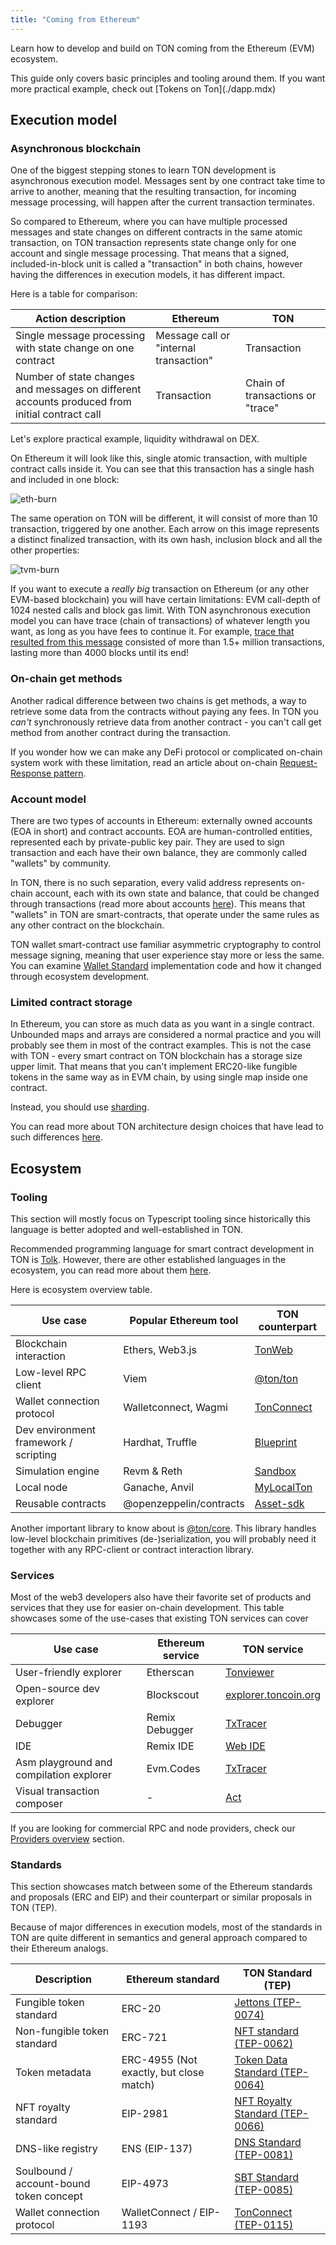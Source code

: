 ```yaml
---
title: "Coming from Ethereum"
---
```



Learn how to develop and build on TON coming from the Ethereum (EVM) ecosystem.

<Aside>
  This guide only covers basic principles and tooling around them. If you want
  more practical example, check out [Tokens on Ton](./dapp.mdx)
</Aside>

## Execution model

### Asynchronous blockchain

One of the biggest stepping stones to learn TON development is asynchronous execution model. Messages sent by one contract take time to arrive to another, meaning that the resulting transaction, for incoming message processing, will happen after the current transaction terminates.

So compared to Ethereum, where you can have multiple processed messages and state changes on different contracts in the same atomic transaction, on TON transaction represents state change only for one account and single message processing. That means that a signed, included-in-block unit is called a "transaction" in both chains, however having the differences in execution models, it has different impact.

Here is a table for comparison:

| Action description                                                                             | Ethereum                               | TON                              |
|------------------------------------------------------------------------------------------------|----------------------------------------|----------------------------------|
| Single message processing with state change on one contract                                    | Message call or "internal transaction" | Transaction                      |
| Number of state changes and messages on different accounts produced from initial contract call | Transaction                            | Chain of transactions or "trace" |

Let's explore practical example, liquidity withdrawal on DEX.

On Ethereum it will look like this, single atomic transaction, with multiple contract calls inside it. You can see that this transaction has a single hash and included in one block:

![eth-burn](../resources/images/from-ethereum/burn-tx-eth.png)

The same operation on TON will be different, it will consist of more than 10 transaction, triggered by one another. Each arrow on this image represents a distinct finalized transaction, with its own hash, inclusion block and all the other properties:

![tvm-burn](../resources/images/from-ethereum/burn-tx-ton.png)

If you want to execute a *really big* transaction on Ethereum (or any other EVM-based blockchain) you will have certain limitations: EVM call-depth of 1024 nested calls and block gas limit. With TON asynchronous execution model you can have trace (chain of transactions) of whatever length you want, as long as you have fees to continue it. For example, [trace that resulted from this message](https://tonviewer.com/transaction/e887503f7dac857be80487e3ed0774db962379d1c153e6df7b9b5313c657ab94) consisted of more than 1.5+ million transactions, lasting more than 4000 blocks until its end!

### On-chain get methods

Another radical difference between two chains is get methods, a way to retrieve some data from the contracts without paying any fees. In TON you *can't* synchronously retrieve data from another contract - you can't call get method from another contract during the transaction. 

If you wonder how we can make any DeFi protocol or complicated on-chain system work with these limitation, read an article about on-chain [Request-Response pattern](./examples.mdx).

### Account model

There are two types of accounts in Ethereum: externally owned accounts (EOA in short) and contract accounts. EOA are human-controlled entities, represented each by private-public key pair. They are used to sign transaction and each have their own balance, they are commonly called "wallets" by community.

In TON, there is no such separation, every valid address represents on-chain account, each with its own state and balance, that could be changed through transactions (read more about accounts [here](../ton/address.mdx)). This means that "wallets" in TON are smart-contracts, that operate under the same rules as any other contract on the blockchain.

TON wallet smart-contract use familiar asymmetric cryptography to control message signing, meaning that user experience stay more or less the same. You can examine [Wallet Standard](../standard/wallets/comparison.mdx) implementation code and how it changed through ecosystem development.

### Limited contract storage

In Ethereum, you can store as much data as you want in a single contract. Unbounded maps and arrays are considered a normal practice and you will probably see them in most of the contract examples. This is not the case with TON - every smart contract on TON blockchain has a storage size upper limit. That means that you can't implement ERC20-like fungible tokens in the same way as in EVM chain, by using single map inside one contract.

Instead, you should use [sharding](./examples.mdx).

You can read more about TON architecture design choices that have lead to such differences [here](../standard/overview.mdx).

## Ecosystem

### Tooling

<Aside>
  This section will mostly focus on Typescript tooling since historically this language is better adopted and well-established in TON. 
</Aside>

Recommended programming language for smart contract development in TON is [Tolk](../language/tolk.mdx). However, there are other established languages in the ecosystem, you can read more about them [here](../language/tact.mdx).

Here is ecosystem overview table.

| Use case                              | Popular Ethereum tool    | TON counterpart                                          |
|---------------------------------------|--------------------------|----------------------------------------------------------|
| Blockchain interaction                | Ethers, Web3.js          | [TonWeb](https://www.npmjs.com/package/tonweb)           |
| Low-level RPC client                  | Viem                     | [\@ton/ton](https://www.npmjs.com/package/@ton/ton)      |
| Wallet connection protocol            | Walletconnect, Wagmi     | [TonConnect](https://github.com/ton-connect)             |
| Dev environment framework / scripting | Hardhat, Truffle          | [Blueprint](https://github.com/ton-org/blueprint)        |
| Simulation engine                     | Revm & Reth              | [Sandbox](https://github.com/ton-org/sandbox)            |
| Local node                            | Ganache, Anvil              | [MyLocalTon](https://github.com/neodix42/MyLocalTon)     |
| Reusable contracts                    | \@openzeppelin/contracts | [Asset-sdk](https://github.com/ton-community/assets-sdk) |

Another important library to know about is [\@ton/core](https://www.npmjs.com/package/@ton/core). This library handles low-level blockchain primitives (de-)serialization, you will probably need it together with any RPC-client or contract interaction library.

### Services

Most of the web3 developers also have their favorite set of products and services that they use for easier on-chain development. This table showcases some of the use-cases that existing TON services can cover

| Use case                                | Ethereum service | TON service                                           |
|-----------------------------------------|------------------|-------------------------------------------------------|
| User-friendly explorer                  | Etherscan        | [Tonviewer](https://tonviewer.com/)                   |
| Open-source dev explorer                | Blockscout       | [explorer.toncoin.org](https://explorer.toncoin.org/) |
| Debugger                                | Remix Debugger   | [TxTracer](https://txtracer.ton.org/)                 |
| IDE                                     | Remix IDE        | [Web IDE](https://ide.ton.org/)                       |
| Asm playground and compilation explorer | Evm.Codes        | [TxTracer](https://txtracer.ton.org/)                 |
| Visual transaction composer             | -                | [Act](https://act.ghwnd.cc/)                          |

If you are looking for commercial RPC and node providers, check our [Providers overview](../ecosystem/rpc/overview.mdx) section.

### Standards

This section showcases match between some of the Ethereum standards and proposals (ERC and EIP) and their counterpart or similar proposals in TON (TEP).

<Aside>
  Because of major differences in execution models, most of the standards in TON are quite different in semantics and general approach compared to their Ethereum analogs.
</Aside>

| Description                             | Ethereum standard                       | TON Standard (TEP)                                                                                                      |
|-----------------------------------------|-----------------------------------------|-------------------------------------------------------------------------------------------------------------------------|
| Fungible token standard                 | ERC-20                                  | [Jettons (TEP-0074)](https://github.com/ton-blockchain/TEPs/blob/master/text/0074-jettons-standard.md)                  |
| Non-fungible token standard             | ERC-721                                 | [NFT standard (TEP-0062)](https://github.com/ton-blockchain/TEPs/blob/master/text/0062-nft-standard.md)                 |
| Token metadata                          | ERC-4955 (Not exactly, but close match) | [Token Data Standard (TEP-0064)](https://github.com/ton-blockchain/TEPs/blob/master/text/0064-token-data-standard.md)   |
| NFT royalty standard                    | EIP-2981                                | [NFT Royalty Standard (TEP-0066)](https://github.com/ton-blockchain/TEPs/blob/master/text/0066-nft-royalty-standard.md) |
| DNS-like registry                       | ENS (EIP-137)                           | [DNS Standard (TEP-0081)](https://github.com/ton-blockchain/TEPs/blob/master/text/0081-dns-standard.md)                 |
| Soulbound / account-bound token concept | EIP-4973                                | [SBT Standard (TEP-0085)](https://github.com/ton-blockchain/TEPs/blob/master/text/0085-sbt-standard.md)                 |
| Wallet connection protocol              | WalletConnect / EIP-1193                | [TonConnect (TEP-0115)](https://github.com/ton-blockchain/TEPs/blob/master/text/0115-ton-connect.md)                    |
